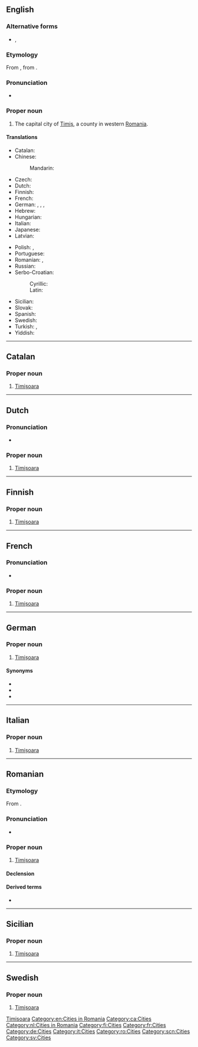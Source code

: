 {{also|Timisoara}}

==English==
{{wikipedia}}

===Alternative forms===
* {{l|en|Timisoara}}, {{l|en|Timişoara}}

===Etymology===
From {{etyl|ro|en}} {{m|ro|Timișoara}}, from {{etyl|hu|en}} {{m|hu|Temesvár}}.

===Pronunciation===
* {{IPA|/ˌtimiˈʃwɑɹɑ/|lang=en}}

===Proper noun===
{{en-proper noun}}

# The capital city of [[w:Timiş|Timiș]], a county in western [[Romania]].

====Translations====
{{trans-top|city in Romania}}
* Catalan: {{t|ca|Timișoara}}
* Chinese:
*: Mandarin: {{t|cmn|蒂米什瓦拉|tr=Dìmǐshíwǎlā|sc=Hani}}
* Czech: {{t+|cs|Temešvár|m}}
* Dutch: {{t|nl|Timișoara}}
* Finnish: {{t+|fi|Timișoara}}
* French: {{t+|fr|Timișoara|f}}
* German: {{t|de|Timișoara|n}}, {{t|de|Temeschburg|n}}, {{t+|de|Temeswar|n}}, {{t|de|Temeschwar|n}}
* Hebrew: {{t|he|טימישוארה}}
* Hungarian: {{t+|hu|Temesvár}}
* Italian: {{t|it|Timișoara}}
* Japanese: {{t|ja|ティミショアラ|tr=Timishoara}}
* Latvian: {{t|lv|Timišoara|f}}
{{trans-mid}}
* Polish: {{t+|pl|Timiszoara|f}}, {{t+|pl|Temeszwar|m}} {{qualifier|archaic}}
* Portuguese: {{t|pt|Timisoara}}
* Romanian: {{t+|ro|Timișoara}}, {{t+|ro|Timişoara}} {{qualifier|older spelling}}
* Russian: {{t|ru|Тимишоа́ра|f}}
* Serbo-Croatian:
*: Cyrillic: {{t|sh|Темишвар|m|sc=Cyrl}}
*: Latin: {{t+|sh|Temišvar|m}}
* Sicilian: {{t|scn|Timișoara}}
* Slovak: {{t|sk|Temešvár|m}}
* Spanish: {{t|es|Timișoara}}
* Swedish: {{t|sv|Timișoara}}
* Turkish: {{t|tr|Tamışvar}}, {{t|tr|Temeşvar}}
* Yiddish: {{t|yi|טעמשוואַר}}
{{trans-bottom}}

[[Category:English terms spelled with Ș|Timisoara]]
[[Category:en:Cities in Romania]]

----

==Catalan==
{{wikipedia|lang=ca}}

===Proper noun===
{{ca-proper noun|f}}

# [[#English|Timișoara]]

[[Category:ca:Cities]]

----

==Dutch==
{{wikipedia|lang=nl}}

===Pronunciation===
* {{IPA|/ˌti.mi.ʃoː.ˈʋaːraː/|lang=nl}}

===Proper noun===
{{nl-proper noun}}

# [[#English|Timișoara]]

[[Category:nl:Cities in Romania]]

----

==Finnish==
{{wikipedia|lang=fi}}

===Proper noun===
{{fi-proper noun}}

# [[#English|Timișoara]]

[[Category:fi:Cities]]

----

==French==
{{wikipedia|lang=fr}}

===Pronunciation===
* {{fr-IPA|Timichôara}}

===Proper noun===
{{fr-proper noun|f}}

# [[#English|Timișoara]]

[[Category:fr:Cities]]

----

==German==
{{wikipedia|lang=de}}

===Proper noun===
{{head|de|proper noun|g=f}}

# [[#English|Timișoara]]

====Synonyms====
* {{l|de|Temeschburg}}
* {{l|de|Temeswar}}
* {{l|de|Temeschwar}}

[[Category:de:Cities]]

----

==Italian==
{{wikipedia|lang=it}}

===Proper noun===
{{head|it|proper noun|g=f}}

# [[#English|Timișoara]]

[[Category:it:Cities]]

----

==Romanian==
{{wikipedia|lang=ro}}

===Etymology===
From {{etyl|hu|ro}} {{m|hu|Temesvár}}.

===Pronunciation===
* {{audio-IPA|Timisoara.ogg|/ti.miˈʃwa.ra/|lang=ro}}

===Proper noun===
{{head|ro|proper noun|g=f}}

# [[#English|Timișoara]]

====Declension====
{{ro-noun-f-ă|Timișoar|n=sg}}

====Derived terms====
* {{l|ro|timișorean}}

[[Category:ro:Cities]]

----

==Sicilian==
{{wikipedia|lang=scn}}

===Proper noun===
{{head|scn|proper noun|g=f}}

# [[#English|Timișoara]]

[[Category:scn:Cities]]

----

==Swedish==
{{wikipedia|lang=sv}}

===Proper noun===
{{sv-proper noun|n}}

# [[#English|Timișoara]]

[[Category:sv:Cities]]